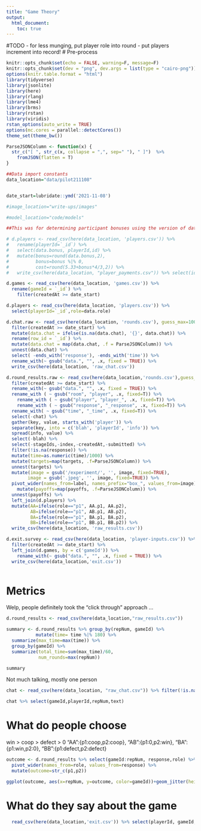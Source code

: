 ```yaml
---
title: "Game Theory"
output:
  html_document: 
    toc: true
---
```


#TODO
- for less munging, put player role into round
- put players increment into record!
# Pre-process

```r
knitr::opts_chunk$set(echo = FALSE, warning=F, message=F)
knitr::opts_chunk$set(dev = "png", dev.args = list(type = "cairo-png"))
options(knitr.table.format = "html")
library(tidyverse)
library(jsonlite)
library(here)
library(rlang)
library(lme4)
library(brms)
library(rstan)
library(viridis)
rstan_options(auto_write = TRUE)
options(mc.cores = parallel::detectCores())
theme_set(theme_bw())

ParseJSONColumn <- function(x) {
  str_c("[ ", str_c(x, collapse = ",", sep=" "), " ]")  %>% 
    fromJSON(flatten = T)
}

##Data import constants
data_location="data/pilot211108"


date_start=lubridate::ymd('2021-11-08')

#image_location="write-ups/images"

#model_location="code/models"
```

```r
##This was for determining participant bonuses using the version of data with PID

# d.players <- read_csv(here(data_location, 'players.csv')) %>% 
#   rename(playerId=`_id`) %>%
#   select(data.bonus, playerId,id) %>% 
#   mutate(bonus=round(data.bonus,2),
#          bonus=bonus %|% 0,
#          cost=round(5.33+bonus*4/3,2)) %>% 
#   write_csv(here(data_location, "player_payments.csv")) %>% select(id,bonus) %>% write_csv(here(data_location,"for_prolific.csv"))

```


```r

d.games <- read_csv(here(data_location, 'games.csv')) %>% 
  rename(gameId = `_id`) %>% 
    filter(createdAt >= date_start)

d.players <- read_csv(here(data_location, 'players.csv')) %>% 
  select(playerId=`_id`,role=data.role)

d.chat.raw <- read_csv(here(data_location, 'rounds.csv'), guess_max=10000) %>%
  filter(createdAt >= date_start) %>%
  mutate(data.chat = ifelse(is.na(data.chat), '{}', data.chat)) %>%
  rename(row_id = `_id`) %>%
  mutate(data.chat = map(data.chat, .f = ParseJSONColumn)) %>%
  unnest(data.chat) %>% 
  select( -ends_with('response'), -ends_with('time')) %>%
  rename_with(~ gsub("data.", "", .x, fixed = TRUE)) %>% 
  write_csv(here(data_location, 'raw_chat.csv'))

d.round_results.raw <- read_csv(here(data_location,'rounds.csv'),guess_max=10000) %>% 
  filter(createdAt >= date_start) %>% 
  rename_with(~ gsub("data.", "", .x, fixed = TRUE)) %>% 
  rename_with ( ~ gsub("room", "player", .x, fixed=T)) %>% 
    rename_with ( ~ gsub("player", "player_", .x, fixed=T)) %>% 
    rename_with ( ~ gsub("response", "_response", .x, fixed=T)) %>% 
  rename_with( ~ gsub("time", "_time", .x, fixed=T)) %>% 
  select(-chat) %>% 
  gather(key, value, starts_with('player')) %>% 
  separate(key, into = c('blah', 'playerId', 'info')) %>% 
  spread(info, value) %>% 
  select(-blah) %>% 
  select(-stageIds,-index,-createdAt,-submitted) %>% 
  filter(!is.na(response)) %>% 
  mutate(time=as.numeric(time)/1000) %>% 
  mutate(targets=map(targets, .f=ParseJSONColumn)) %>% 
  unnest(targets) %>% 
  mutate(image = gsub('/experiment/', '', image, fixed=TRUE),
        image = gsub('.jpeg', '', image, fixed=TRUE)) %>% 
  pivot_wider(names_from=label, names_prefix="box_", values_from=image) %>% 
    mutate(payoffs=map(payoffs, .f=ParseJSONColumn)) %>%
  unnest(payoffs) %>% 
  left_join(d.players) %>% 
  mutate(AA=ifelse(role=="p1", AA.p1, AA.p2),
         AB=ifelse(role=="p1", AB.p1, AB.p2),
         BA=ifelse(role=="p1", BA.p1, BA.p2),
         BB=ifelse(role=="p1", BB.p1, BB.p2)) %>% 
  write_csv(here(data_location, 'raw_results.csv'))

d.exit.survey <- read_csv(here(data_location, 'player-inputs.csv')) %>%
  filter(createdAt >= date_start) %>%
  left_join(d.games, by = c('gameId')) %>%
    rename_with(~ gsub("data.", "", .x, fixed = TRUE)) %>% 
  write_csv(here(data_location,'exit.csv'))



```

# Metrics
Welp, people definitely took the "click through" approach ...

```r
d.round_results <- read_csv(here(data_location,"raw_results.csv"))

summary <- d.round_results %>% group_by(repNum, gameId) %>% 
           mutate(time= time %|% 180) %>% 
  summarize(max_time=max(time)) %>% 
  group_by(gameId) %>% 
  summarize(total_time=sum(max_time)/60,
            num_rounds=max(repNum))

summary

```

Not much talking, mostly one person

```r
chat <- read_csv(here(data_location, "raw_chat.csv")) %>% filter(!is.na(text))

chat %>% select(gameId,playerId,repNum,text)

```

# What do people choose

win > coop > defect > 0
   "AA":{p1:coop,p2:coop},
   "AB":{p1:0,p2:win},
   "BA":{p1:win,p2:0},
   "BB":{p1:defect,p2:defect}

```r
outcome <- d.round_results %>% select(gameId:repNum, response,role) %>% 
  pivot_wider(names_from=role, values_from=response) %>% 
  mutate(outcome=str_c(p1,p2))

ggplot(outcome, aes(x=repNum, y=outcome, color=gameId))+geom_jitter(height=.1)

```

# What do they say about the game

```r
  read_csv(here(data_location,'exit.csv')) %>% select(playerId, gameId,human, workedWell, fair, chatUseful) %>% filter(!is.na(gameId))

```
